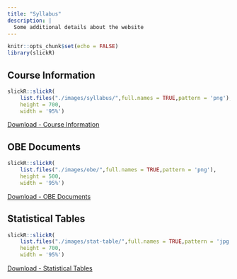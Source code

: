 ```yaml
---
title: "Syllabus"
description: |
  Some additional details about the website
---
```


```r
knitr::opts_chunk$set(echo = FALSE)
library(slickR)
```

## Course Information  

```r
slickR::slickR(
    list.files("./images/syllabus/",full.names = TRUE,pattern = 'png'),
    height = 700,
    width = '95%')
```

<aside>
[Download - Course Information](./files/Syllabus.pdf)
</aside>

## OBE Documents  

```r
slickR::slickR(
    list.files("./images/obe/",full.names = TRUE,pattern = 'png'),
    height = 500,
    width = '95%')
```

<aside>
[Download - OBE Documents](./files/OBE Document.pdf)
</aside>

## Statistical Tables  

```r
slickR::slickR(
    list.files("./images/stat-table/",full.names = TRUE,pattern = 'jpg'),
    height = 700,
    width = '95%')
```

<aside>
[Download - Statistical Tables](./files/Full Table STA404.pdf)
</aside>